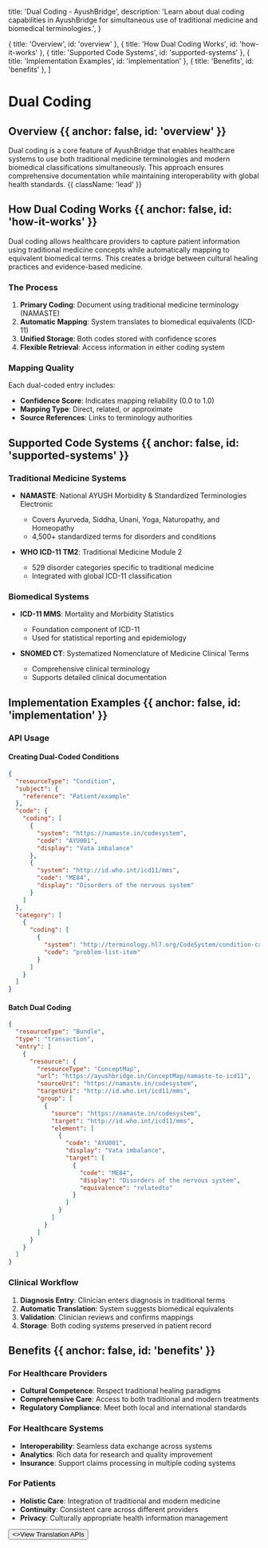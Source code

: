 
  title: 'Dual Coding - AyushBridge',
  description: 'Learn about dual coding capabilities in AyushBridge for simultaneous use of traditional medicine and biomedical terminologies.',
}

  { title: 'Overview', id: 'overview' },
  { title: 'How Dual Coding Works', id: 'how-it-works' },
  { title: 'Supported Code Systems', id: 'supported-systems' },
  { title: 'Implementation Examples', id: 'implementation' },
  { title: 'Benefits', id: 'benefits' },
]

# Dual Coding

## Overview {{ anchor: false, id: 'overview' }}

Dual coding is a core feature of AyushBridge that enables healthcare systems to use both traditional medicine terminologies and modern biomedical classifications simultaneously. This approach ensures comprehensive documentation while maintaining interoperability with global health standards. {{ className: 'lead' }}

## How Dual Coding Works {{ anchor: false, id: 'how-it-works' }}

Dual coding allows healthcare providers to capture patient information using traditional medicine concepts while automatically mapping to equivalent biomedical terms. This creates a bridge between cultural healing practices and evidence-based medicine.

### The Process
1. **Primary Coding**: Document using traditional medicine terminology (NAMASTE)
2. **Automatic Mapping**: System translates to biomedical equivalents (ICD-11)
3. **Unified Storage**: Both codes stored with confidence scores
4. **Flexible Retrieval**: Access information in either coding system

### Mapping Quality
Each dual-coded entry includes:
- **Confidence Score**: Indicates mapping reliability (0.0 to 1.0)
- **Mapping Type**: Direct, related, or approximate
- **Source References**: Links to terminology authorities

## Supported Code Systems {{ anchor: false, id: 'supported-systems' }}

### Traditional Medicine Systems
- **NAMASTE**: National AYUSH Morbidity & Standardized Terminologies Electronic
  - Covers Ayurveda, Siddha, Unani, Yoga, Naturopathy, and Homeopathy
  - 4,500+ standardized terms for disorders and conditions

- **WHO ICD-11 TM2**: Traditional Medicine Module 2
  - 529 disorder categories specific to traditional medicine
  - Integrated with global ICD-11 classification

### Biomedical Systems
- **ICD-11 MMS**: Mortality and Morbidity Statistics
  - Foundation component of ICD-11
  - Used for statistical reporting and epidemiology

- **SNOMED CT**: Systematized Nomenclature of Medicine Clinical Terms
  - Comprehensive clinical terminology
  - Supports detailed clinical documentation

## Implementation Examples {{ anchor: false, id: 'implementation' }}

### API Usage

#### Creating Dual-Coded Conditions
```json
{
  "resourceType": "Condition",
  "subject": {
    "reference": "Patient/example"
  },
  "code": {
    "coding": [
      {
        "system": "https://namaste.in/codesystem",
        "code": "AYU001",
        "display": "Vata imbalance"
      },
      {
        "system": "http://id.who.int/icd11/mms",
        "code": "ME84",
        "display": "Disorders of the nervous system"
      }
    ]
  },
  "category": [
    {
      "coding": [
        {
          "system": "http://terminology.hl7.org/CodeSystem/condition-category",
          "code": "problem-list-item"
        }
      ]
    }
  ]
}
```

#### Batch Dual Coding
```json
{
  "resourceType": "Bundle",
  "type": "transaction",
  "entry": [
    {
      "resource": {
        "resourceType": "ConceptMap",
        "url": "https://ayushbridge.in/ConceptMap/namaste-to-icd11",
        "sourceUri": "https://namaste.in/codesystem",
        "targetUri": "http://id.who.int/icd11/mms",
        "group": [
          {
            "source": "https://namaste.in/codesystem",
            "target": "http://id.who.int/icd11/mms",
            "element": [
              {
                "code": "AYU001",
                "display": "Vata imbalance",
                "target": [
                  {
                    "code": "ME84",
                    "display": "Disorders of the nervous system",
                    "equivalence": "relatedto"
                  }
                ]
              }
            ]
          }
        ]
      }
    }
  ]
}
```

### Clinical Workflow
1. **Diagnosis Entry**: Clinician enters diagnosis in traditional terms
2. **Automatic Translation**: System suggests biomedical equivalents
3. **Validation**: Clinician reviews and confirms mappings
4. **Storage**: Both coding systems preserved in patient record

## Benefits {{ anchor: false, id: 'benefits' }}

### For Healthcare Providers
- **Cultural Competence**: Respect traditional healing paradigms
- **Comprehensive Care**: Access to both traditional and modern treatments
- **Regulatory Compliance**: Meet both local and international standards

### For Healthcare Systems
- **Interoperability**: Seamless data exchange across systems
- **Analytics**: Rich data for research and quality improvement
- **Insurance**: Support claims processing in multiple coding systems

### For Patients
- **Holistic Care**: Integration of traditional and modern medicine
- **Continuity**: Consistent care across different providers
- **Privacy**: Culturally appropriate health information management

<div className="not-prose">
  <Button href="/api-reference#code-translation" variant="text" arrow="right">
    <>View Translation APIs</>
  </Button>
</div>